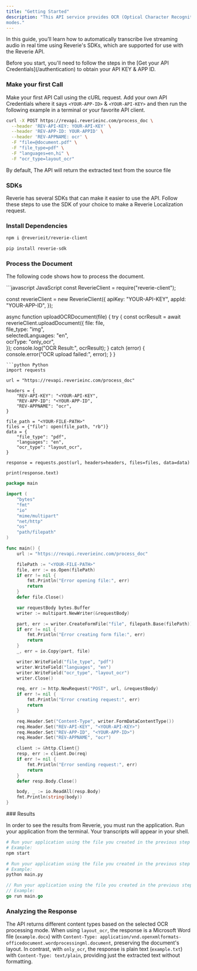 ```yaml
---
title: "Getting Started"
description: "This API service provides OCR (Optical Character Recognition) capabilities for PDF documents and images, with support for multiple languages and processing
modes."
---
```


In this guide, you’ll learn how to automatically transcribe live streaming audio in real time using Reverie's SDKs, which are supported for use with the Reverie API.

<Note>
  Before you start, you'll need to follow the steps in the [Get your API
  Credentials](/authentication) to obtain your API KEY & APP ID.
</Note>

### Make your first Call

Make your first API Call using the cURL request. Add your own API Credentials where it says `<YOUR-APP-ID>` & `<YOUR-API-KEY>`
and then run the following example in a terminal or your favorite API client.

```bash
curl -X POST https://revapi.reverieinc.com/process_doc \
  --header 'REV-API-KEY: YOUR-API-KEY' \
  --header 'REV-APP-ID: YOUR-APPID' \
  --header 'REV-APPNAME: ocr' \
  -F "file=@document.pdf" \
  -F "file_type=pdf" \
  -F "languages=en,hi" \
  -F "ocr_type=layout_ocr"
```

By default, The API will return the extracted text from the source file

### SDKs

Reverie has several SDKs that can make it easier to use the API.
Follow these steps to use the SDK of your choice to make a Reverie Localization request.

### Install Dependencies

<CodeGroup>

```bash JavaScript
npm i @reverieit/reverie-client
```

```bash Python
pip install reverie-sdk
```

</CodeGroup>

### Process the Document

The following code shows how to process the document.

<CodeGroup>
```javascript JavaScript
const ReverieClient = require("reverie-client");

const reverieClient = new ReverieClient({
  apiKey: "YOUR-API-KEY",
  appId: "YOUR-APP-ID",
});

async function uploadOCRDocument(file) {
  try {
    const ocrResult = await reverieClient.uploadDocument({
      file: file,                 
      file_type: "img",        
      selectedLanguages: "en",   
      ocrType: "only_ocr",        
    });
    console.log("OCR Result:", ocrResult);
  } catch (error) {
    console.error("OCR upload failed:", error);
  }
}

```
```python Python
import requests

url = "https://revapi.reverieinc.com/process_doc"

headers = {
    "REV-API-KEY": "<YOUR-API-KEY",
    "REV-APP-ID": "<YOUR-APP-ID",
    "REV-APPNAME": "ocr",
}

file_path = "<YOUR-FILE-PATH>"
files = {"file": open(file_path, "rb")}
data = {
    "file_type": "pdf",
    "languages": "en",
    "ocr_type": "layout_ocr",
}

response = requests.post(url, headers=headers, files=files, data=data)

print(response.text)
```
```go Go
package main

import (
	"bytes"
	"fmt"
	"io"
	"mime/multipart"
	"net/http"
	"os"
	"path/filepath"
)

func main() {
	url := "https://revapi.reverieinc.com/process_doc"

	filePath := "<YOUR-FILE-PATH>"
	file, err := os.Open(filePath)
	if err != nil {
		fmt.Println("Error opening file:", err)
		return
	}
	defer file.Close()

	var requestBody bytes.Buffer
	writer := multipart.NewWriter(&requestBody)

	part, err := writer.CreateFormFile("file", filepath.Base(filePath))
	if err != nil {
		fmt.Println("Error creating form file:", err)
		return
	}
	_, err = io.Copy(part, file)

	writer.WriteField("file_type", "pdf")
	writer.WriteField("languages", "en")
	writer.WriteField("ocr_type", "layout_ocr")
	writer.Close()

	req, err := http.NewRequest("POST", url, &requestBody)
	if err != nil {
		fmt.Println("Error creating request:", err)
		return
	}

	req.Header.Set("Content-Type", writer.FormDataContentType())
	req.Header.Set("REV-API-KEY", "<YOUR-API-KEY>")
	req.Header.Set("REV-APP-ID", "<YOUR-APP-ID>")
	req.Header.Set("REV-APPNAME", "ocr")

	client := &http.Client{}
	resp, err := client.Do(req)
	if err != nil {
		fmt.Println("Error sending request:", err)
		return
	}
	defer resp.Body.Close()

	body, _ := io.ReadAll(resp.Body)
	fmt.Println(string(body))
}
```
</CodeGroup>
### Results

In order to see the results from Reverie, you must run the application. Run your application from the terminal. Your transcripts will appear in your shell.

<CodeGroup>

```bash JavaScript
# Run your application using the file you created in the previous step
# Example:
npm start
```

```python Python
# Run your application using the file you created in the previous step
# Example:
python main.py
```

```go GoLang
// Run your application using the file you created in the previous step
// Example:
go run main.go
```
</CodeGroup>

### Analyzing the Response

The API returns different content types based on the selected OCR processing mode. When using `layout_ocr`, the response is a Microsoft Word file (`example.docx`) with `Content-Type: application/vnd.openxmlformats-officedocument.wordprocessingml.document`, preserving the document's layout. In contrast, with `only_ocr`, the response is plain text (`example.txt`) with `Content-Type: text/plain`, providing just the extracted text without formatting.
